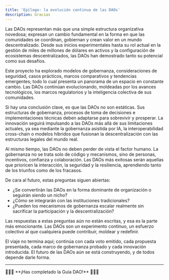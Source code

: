 ```yaml
---
title: 'Epílogo: la evolución continua de las DAOs'
description: Gracias
---
```


Las DAOs representan más que una simple estructura organizativa novedosa; expresan un cambio fundamental en la forma en que las comunidades se coordinan, gobiernan y crean valor en un mundo descentralizado. Desde sus inicios experimentales hasta su rol actual en la gestión de miles de millones de dólares en activos y la configuración de ecosistemas descentralizados, las DAOs han demostrado tanto su potencial como sus desafíos.

Este proyecto ha explorado modelos de gobernanza, consideraciones de seguridad, casos prácticos, marcos comparativos y tendencias emergentes; todo lo cual presenta un panorama de un espacio en constante cambio. Las DAOs continúan evolucionando, moldeadas por los avances tecnológicos, los marcos regulatorios y la inteligencia colectiva de sus comunidades.

Si hay una conclusión clave, es que las DAOs no son estáticas. Sus estructuras de gobernanza, procesos de toma de decisiones e implementaciones técnicas deben adaptarse para sobrevivir y prosperar. La innovación seguirá impulsando a las DAOs más allá de sus limitaciones actuales, ya sea mediante la gobernanza asistida por IA, la interoperabilidad cross-chain o modelos híbridos que fusionan la descentralización con las estructuras legales del mundo real.

Al mismo tiempo, las DAOs no deben perder de vista el factor humano. La gobernanza no se trata solo de código y mecanismos, sino de personas, incentivos, confianza y colaboración. Las DAOs más exitosas serán aquellas que prioricen la interacción, la seguridad y la resiliencia, aprendiendo tanto de los triunfos como de los fracasos.

De cara al futuro, estas preguntas siguen abiertas:
- ¿Se convertirán las DAOs en la forma dominante de organización o seguirán siendo un nicho?
- ¿Cómo se integrarán con las instituciones tradicionales?
- ¿Pueden los mecanismos de gobernanza escalar realmente sin sacrificar la participación y la descentralización?

Las respuestas a estas preguntas aún no están escritas, y esa es la parte más emocionante. Las DAOs son un experimento continuo, un esfuerzo colectivo al que cualquiera puede contribuir, moldear y redefinir.

El viaje no termina aquí; continúa con cada voto emitido, cada propuesta presentada, cada marco de gobernanza probado y cada innovación introducida. El futuro de las DAOs aún se está construyendo, y de todos depende darle forma.

---

<div style={{ textAlign: 'center' }}>
🔖🔖🔖 **¡Has completado la Guía DAO!** 🔖🔖🔖
</div>
